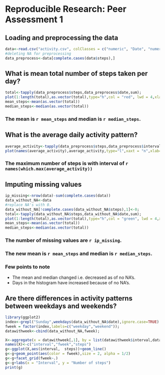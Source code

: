# Reproducible Research: Peer Assessment 1


## Loading and preprocessing the data
```r
data<-read.csv("activity.csv", colClasses = c("numeric", "Date", "numeric"))
#deleting NA for preprocessing
data_preprocess<-data[complete.cases(data$steps),]

```


## What is mean total number of steps taken per day?
```r
total<-tapply(data_preprocess$steps,data_preprocess$date,sum);
plot(1:length(total),as.vector(total),type="h",col = "red", lwd = 4,xlab="days",ylab="steps");
mean_steps<-mean(as.vector(total))
median_steps<-median(as.vector(total))
```
### The mean is `r mean_steps` and median is `r median_steps`.

## What is the average daily activity pattern?
```r
average_activity<-tapply(data_preprocess$steps,data_preprocess$interval,mean,simplify=FALSE);
plot(names(average_activity),average_activity,type="l",xaxt = "n",xlab="interval",ylab="average steps");
```
### The maximum number of steps is with interval of `r names(which.max(average_activity))`

## Imputing missing values
```r
ip_missing<-nrow(data)-sum(complete.cases(data))
data_without_NA<-data
#replace NA's with 0.
data_without_NA[!complete.cases(data_without_NA$steps),1]<-0;
total<-tapply(data_without_NA$steps,data_without_NA$date,sum);
plot(1:length(total),as.vector(total),type="h",col = "green", lwd = 4,xlab="days",ylab="steps");
mean_steps<-mean(as.vector(total))
median_steps<-median(as.vector(total))
```
### The number of missing values are `r ip_missing`.
### The new mean is `r mean_steps` and median is `r median_steps`.
### Few points to note 
* The mean and median changed i.e. decreased as of no NA's.
* Days in the histogram have increased because of no NA's.

## Are there differences in activity patterns between weekdays and weekends?
```r
library(ggplot2)
index<-grepl("Sunday",weekdays(data_without_NA$date),ignore.case=TRUE) | grepl("Saturday",weekdays(data_without_NA$date),ignore.case=TRUE);
fweek = factor(index,labels=c("weekday","weekend"));
datawithweek<-cbind(data_without_NA,fweek);

X<-aggregate(x = datawithweek[,1], by = list(datawithweek$interval,datawithweek$fweek), FUN = "mean");
names(X)<-c("interval","fweek","steps")
g<-ggplot(X,aes(interval,  steps))+geom_line()
g<-g+geom_point(aes(color = fweek),size = 2, alpha = 1/2)
g<-g+facet_grid(fweek~.) 
g<-g+labs(x = "Interval", y = "Number of steps") 
print(g)
```